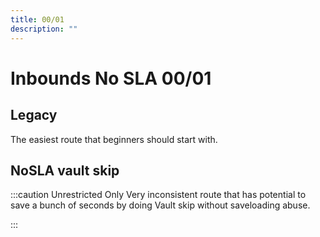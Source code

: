 ```yaml
---
title: 00/01
description: ""
---
```


# Inbounds No SLA 00/01


<Tabs queryString="tab" defaultValue="beginner" className="tabs tabs--block">
<TabItem value="beginner" label="Beginner" attributes={{className: "beginner"}}>

## Legacy

The easiest route that beginners should start with.

<YouTube url="https://youtu.be/_8CkCPzXMOA"/>

</TabItem>
<TabItem value="advanced" label="Advanced" attributes={{className: "advanced"}}>

## NoSLA vault skip

:::caution Unrestricted Only
Very inconsistent route that has potential to save a bunch of seconds by doing Vault skip without saveloading abuse.

<YouTube url="https://youtu.be/3lLFg1S8uEc"/>
:::

</TabItem>
</Tabs>
